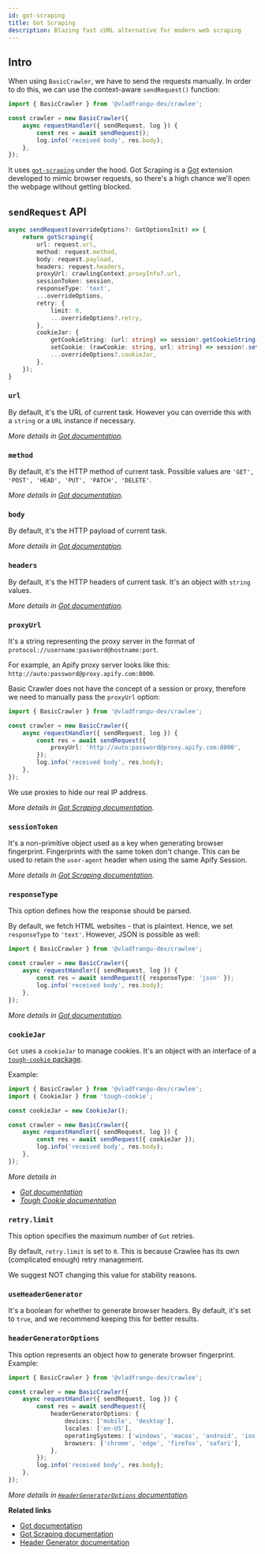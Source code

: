 ```yaml
---
id: got-scraping
title: Got Scraping
description: Blazing fast cURL alternative for modern web scraping
---
```


## Intro

When using `BasicCrawler`, we have to send the requests manually. In order to do this, we can use the context-aware `sendRequest()` function:

```ts
import { BasicCrawler } from '@vladfrangu-dev/crawlee';

const crawler = new BasicCrawler({
    async requestHandler({ sendRequest, log }) {
        const res = await sendRequest();
        log.info('received body', res.body);
    },
});
```

It uses [`got-scraping`](https://github.com/apify/got-scraping) under the hood.
Got Scraping is a [Got](https://github.com/sindresorhus/got) extension developed to mimic browser requests, so there's a high chance we'll open the webpage without getting blocked.

## `sendRequest` API

```ts
async sendRequest(overrideOptions?: GotOptionsInit) => {
    return gotScraping({
        url: request.url,
        method: request.method,
        body: request.payload,
        headers: request.headers,
        proxyUrl: crawlingContext.proxyInfo?.url,
        sessionToken: session,
        responseType: 'text',
        ...overrideOptions,
        retry: {
            limit: 0,
            ...overrideOptions?.retry,
        },
        cookieJar: {
            getCookieString: (url: string) => session!.getCookieString(url),
            setCookie: (rawCookie: string, url: string) => session!.setCookie(rawCookie, url),
            ...overrideOptions?.cookieJar,
        },
    });
}
```

### `url`

By default, it's the URL of current task. However you can override this with a `string` or a `URL` instance if necessary.

_More details in [Got documentation](https://github.com/sindresorhus/got/blob/main/documentation/2-options.md#url)._

### `method`

By default, it's the HTTP method of current task. Possible values are `'GET', 'POST', 'HEAD', 'PUT', 'PATCH', 'DELETE'`.

_More details in [Got documentation](https://github.com/sindresorhus/got/blob/main/documentation/2-options.md#method)._

### `body`

By default, it's the HTTP payload of current task.

_More details in [Got documentation](https://github.com/sindresorhus/got/blob/main/documentation/2-options.md#body)._

### `headers`

By default, it's the HTTP headers of current task. It's an object with `string` values.

_More details in [Got documentation](https://github.com/sindresorhus/got/blob/main/documentation/2-options.md#headers)._

### `proxyUrl`

It's a string representing the proxy server in the format of `protocol://username:password@hostname:port`.

For example, an Apify proxy server looks like this: `http://auto:password@proxy.apify.com:8000`.

Basic Crawler does not have the concept of a session or proxy, therefore we need to manually pass the `proxyUrl` option:

```ts
import { BasicCrawler } from '@vladfrangu-dev/crawlee';

const crawler = new BasicCrawler({
    async requestHandler({ sendRequest, log }) {
        const res = await sendRequest({
            proxyUrl: 'http://auto:password@proxy.apify.com:8000',
        });
        log.info('received body', res.body);
    },
});
```

We use proxies to hide our real IP address.

_More details in [Got Scraping documentation](https://github.com/apify/got-scraping#proxyurl)._

### `sessionToken`

It's a non-primitive object used as a key when generating browser fingerprint. Fingerprints with the same token don't change.
This can be used to retain the `user-agent` header when using the same Apify Session.

_More details in [Got Scraping documentation](https://github.com/apify/got-scraping#sessiontoken)._

### `responseType`

This option defines how the response should be parsed.

By default, we fetch HTML websites - that is plaintext. Hence, we set `responseType` to `'text'`. However, JSON is possible as well:

```ts
import { BasicCrawler } from '@vladfrangu-dev/crawlee';

const crawler = new BasicCrawler({
    async requestHandler({ sendRequest, log }) {
        const res = await sendRequest({ responseType: 'json' });
        log.info('received body', res.body);
    },
});
```

_More details in [Got documentation](https://github.com/sindresorhus/got/blob/main/documentation/2-options.md#responsetype)._

### `cookieJar`

`Got` uses a `cookieJar` to manage cookies. It's an object with an interface of a [`tough-cookie` package](https://github.com/salesforce/tough-cookie).

Example:

```ts
import { BasicCrawler } from '@vladfrangu-dev/crawlee';
import { CookieJar } from 'tough-cookie';

const cookieJar = new CookieJar();

const crawler = new BasicCrawler({
    async requestHandler({ sendRequest, log }) {
        const res = await sendRequest({ cookieJar });
        log.info('received body', res.body);
    },
});
```

_More details in_

-   _[Got documentation](https://github.com/sindresorhus/got/blob/main/documentation/2-options.md#cookiejar)_
-   _[Tough Cookie documentation](https://github.com/salesforce/tough-cookie#cookiejarstore-options)_

### `retry.limit`

This option specifies the maximum number of `Got` retries.

By default, `retry.limit` is set to `0`. This is because Crawlee has its own (complicated enough) retry management.

We suggest NOT changing this value for stability reasons.

### `useHeaderGenerator`

It's a boolean for whether to generate browser headers. By default, it's set to `true`, and we recommend keeping this for better results.

### `headerGeneratorOptions`

This option represents an object how to generate browser fingerprint. Example:

```ts
import { BasicCrawler } from '@vladfrangu-dev/crawlee';

const crawler = new BasicCrawler({
    async requestHandler({ sendRequest, log }) {
        const res = await sendRequest({
            headerGeneratorOptions: {
                devices: ['mobile', 'desktop'],
                locales: ['en-US'],
                operatingSystems: ['windows', 'macos', 'android', 'ios'],
                browsers: ['chrome', 'edge', 'firefox', 'safari'],
            },
        });
        log.info('received body', res.body);
    },
});
```

_More details in [`HeaderGeneratorOptions` documentation](https://apify.github.io/fingerprint-suite/api/fingerprint-generator/interface/HeaderGeneratorOptions/)._

**Related links**

-   [Got documentation](https://github.com/sindresorhus/got#documentation)
-   [Got Scraping documentation](https://github.com/apify/got-scraping)
-   [Header Generator documentation](https://apify.github.io/fingerprint-suite/docs/guides/fingerprint-generator/)
